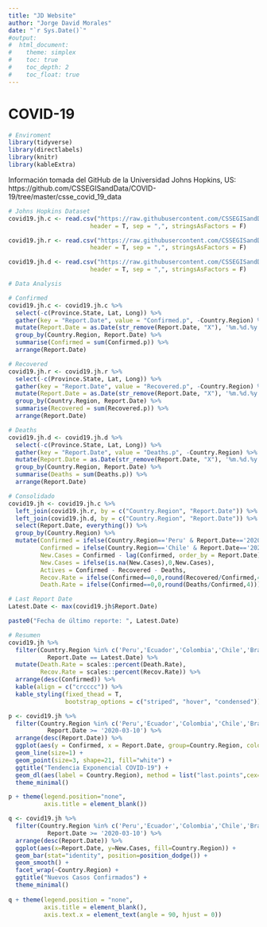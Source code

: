 ```yaml
---
title: "JD Website"
author: "Jorge David Morales"
date: "`r Sys.Date()`"
#output: 
#  html_document:
#    theme: simplex
#    toc: true
#    toc_depth: 2
#    toc_float: true
---
```


# COVID-19

```r
# Enviroment
library(tidyverse)
library(directlabels)
library(knitr)
library(kableExtra)
```

Información tomada del GitHub de la Universidad Johns Hopkins, US:   
https://github.com/CSSEGISandData/COVID-19/tree/master/csse_covid_19_data  

```r
# Johns Hopkins Dataset
covid19.jh.c <- read.csv("https://raw.githubusercontent.com/CSSEGISandData/COVID-19/master/csse_covid_19_data/csse_covid_19_time_series/time_series_covid19_confirmed_global.csv",
                       header = T, sep = ",", stringsAsFactors = F)

covid19.jh.r <- read.csv("https://raw.githubusercontent.com/CSSEGISandData/COVID-19/master/csse_covid_19_data/csse_covid_19_time_series/time_series_covid19_recovered_global.csv",
                       header = T, sep = ",", stringsAsFactors = F)

covid19.jh.d <- read.csv("https://raw.githubusercontent.com/CSSEGISandData/COVID-19/master/csse_covid_19_data/csse_covid_19_time_series/time_series_covid19_deaths_global.csv",
                       header = T, sep = ",", stringsAsFactors = F)
```

```r
# Data Analysis

# Confirmed
covid19.jh.c <- covid19.jh.c %>% 
  select(-c(Province.State, Lat, Long)) %>% 
  gather(key = "Report.Date", value = "Confirmed.p", -Country.Region) %>% 
  mutate(Report.Date = as.Date(str_remove(Report.Date, "X"), '%m.%d.%y')) %>% 
  group_by(Country.Region, Report.Date) %>% 
  summarise(Confirmed = sum(Confirmed.p)) %>% 
  arrange(Report.Date) 

# Recovered
covid19.jh.r <- covid19.jh.r %>% 
  select(-c(Province.State, Lat, Long)) %>% 
  gather(key = "Report.Date", value = "Recovered.p", -Country.Region) %>% 
  mutate(Report.Date = as.Date(str_remove(Report.Date, "X"), '%m.%d.%y')) %>% 
  group_by(Country.Region, Report.Date) %>% 
  summarise(Recovered = sum(Recovered.p)) %>% 
  arrange(Report.Date)

# Deaths
covid19.jh.d <- covid19.jh.d %>% 
  select(-c(Province.State, Lat, Long)) %>% 
  gather(key = "Report.Date", value = "Deaths.p", -Country.Region) %>% 
  mutate(Report.Date = as.Date(str_remove(Report.Date, "X"), '%m.%d.%y')) %>% 
  group_by(Country.Region, Report.Date) %>% 
  summarise(Deaths = sum(Deaths.p)) %>% 
  arrange(Report.Date)

# Consolidado
covid19.jh <- covid19.jh.c %>% 
  left_join(covid19.jh.r, by = c("Country.Region", "Report.Date")) %>%
  left_join(covid19.jh.d, by = c("Country.Region", "Report.Date")) %>% 
  select(Report.Date, everything()) %>% 
  group_by(Country.Region) %>% 
  mutate(Confirmed = ifelse(Country.Region=='Peru' & Report.Date=='2020-03-20',263,Confirmed),
         Confirmed = ifelse(Country.Region=='Chile' & Report.Date=='2020-03-19',342,Confirmed),
         New.Cases = Confirmed - lag(Confirmed, order_by = Report.Date),
         New.Cases = ifelse(is.na(New.Cases),0,New.Cases),
         Actives = Confirmed - Recovered - Deaths,
         Recov.Rate = ifelse(Confirmed==0,0,round(Recovered/Confirmed,4)),
         Death.Rate = ifelse(Confirmed==0,0,round(Deaths/Confirmed,4)))

# Last Report Date
Latest.Date <- max(covid19.jh$Report.Date)
```

```r
paste0("Fecha de último reporte: ", Latest.Date)
```

```r
# Resumen
covid19.jh %>% 
  filter(Country.Region %in% c('Peru','Ecuador','Colombia','Chile','Brazil','Venezuela') &
           Report.Date == Latest.Date) %>% 
  mutate(Death.Rate = scales::percent(Death.Rate),
         Recov.Rate = scales::percent(Recov.Rate)) %>% 
  arrange(desc(Confirmed)) %>% 
  kable(align = c("crcccc")) %>% 
  kable_styling(fixed_thead = T,
                bootstrap_options = c("striped", "hover", "condensed"))
```

```r
p <- covid19.jh %>% 
  filter(Country.Region %in% c('Peru','Ecuador','Colombia','Chile','Brazil','Venezuela') & 
           Report.Date >= '2020-03-10') %>% 
  arrange(desc(Report.Date)) %>% 
  ggplot(aes(y = Confirmed, x = Report.Date, group=Country.Region, color=Country.Region)) +
  geom_line(size=1) + 
  geom_point(size=3, shape=21, fill="white") +
  ggtitle("Tendencia Exponencial COVID-19") +
  geom_dl(aes(label = Country.Region), method = list("last.points",cex=0.8,vjust=-0.8, hjust=0.5)) +
  theme_minimal() 

p + theme(legend.position="none",
          axis.title = element_blank())
```

```r
q <- covid19.jh %>% 
  filter(Country.Region %in% c('Peru','Ecuador','Colombia','Chile','Brazil','Venezuela') & 
           Report.Date >= '2020-03-10') %>% 
  arrange(desc(Report.Date)) %>% 
  ggplot(aes(x=Report.Date, y=New.Cases, fill=Country.Region)) + 
  geom_bar(stat="identity", position=position_dodge()) +
  geom_smooth() +
  facet_wrap(~Country.Region) +
  ggtitle("Nuevos Casos Confirmados") +
  theme_minimal()
 
q + theme(legend.position = "none",
          axis.title = element_blank(),
          axis.text.x = element_text(angle = 90, hjust = 0)) 
```





